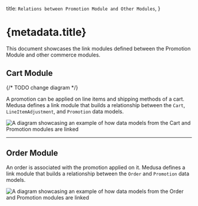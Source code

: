  title: `Relations between Promotion Module and Other Modules`,
}

# {metadata.title}

This document showcases the link modules defined between the Promotion Module and other commerce modules.

## Cart Module

{/* TODO change diagram */}

A promotion can be applied on line items and shipping methods of a cart. Medusa defines a link module that builds a relationship between the `Cart`, `LineItemAdjustment`, and `Promotion` data models.

![A diagram showcasing an example of how data models from the Cart and Promotion modules are linked](https://res.cloudinary.com/dza7lstvk/image/upload/v1711538015/Medusa%20Resources/cart-promotion_kuh9vm.jpg)

---

## Order Module

An order is associated with the promotion applied on it. Medusa defines a link module that builds a relationship between the `Order` and `Promotion` data models.

![A diagram showcasing an example of how data models from the Order and Promotion modules are linked](https://res.cloudinary.com/dza7lstvk/image/upload/v1716555015/Medusa%20Resources/order-promotion_dgjzzd.jpg)